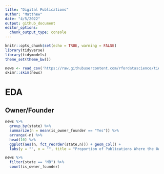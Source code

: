 ```yaml
---
title: "Digital Publications"
author: "Matthew"
date: "4/5/2022"
output: github_document
editor_options: 
  chunk_output_type: console
---
```


```r
knitr::opts_chunk$set(echo = TRUE, warning = FALSE)
library(tidyverse)
library(tidymodels)
theme_set(theme_bw())
```


```r
news <- read_csv('https://raw.githubusercontent.com/rfordatascience/tidytuesday/master/data/2022/2022-04-05/news_orgs.csv')
skimr::skim(news)
```


# EDA
## Owner/Founder
```r
news %>% 
  group_by(state) %>% 
  summarize(n = mean(is_owner_founder == "Yes")) %>% 
  arrange(-n) %>% 
  head(10) %>% 
  ggplot(aes(n, fct_reorder(state,n))) + geom_col() +
  labs(y = "", x = "", title = "Proportion of Publications Where the Owner is the Founder by State")
```


```r
news %>% 
  filter(state == "MB") %>% 
  count(is_owner_founder)
```

